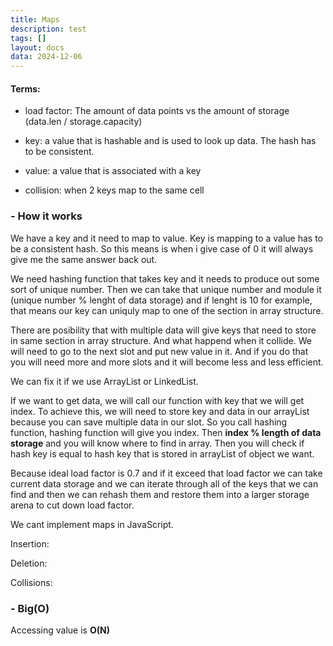 ```yaml
---
title: Maps
description: test
tags: []
layout: docs
data: 2024-12-06
---
```


#### Terms:

- load factor: The amount of data points vs the amount of storage (data.len / storage.capacity)

- key: a value that is hashable and is used to look up data. The hash has to be consistent.

- value: a value that is associated with a key

- collision: when 2 keys map to the same cell

<h3 className="text-lg font-semibold">- How it works</h3>

We have a key and it need to map to value. Key is mapping to a value has to be a consistent hash. So this means is when i give case of 0 it will always give me the same answer back out.

We need hashing function that takes key and it needs to produce out some sort of unique number. Then we can take that unique number and module it
(unique number % lenght of data storage) and if lenght is 10 for example, that means our key can uniquly map to one of the section in array structure.

There are posibility that with multiple data will give keys that need to store in same section in array structure. And what happend when it collide. We will need to go to the next slot and put new value in it. And if you do that you will need more and more slots and it will become less and less efficient.

We can fix it if we use ArrayList or LinkedList.

If we want to get data, we will call our function with key that we will get index. To achieve this, we will need to store key and data in our arrayList because you can save multiple data in our slot. So you call hashing function, hashing function will give you index. Then **index % length of data storage** and you will know where to find in array. Then you will check if hash key is equal to hash key that is stored in arrayList of object we want.

Because ideal load factor is 0.7 and if it exceed that load factor we can take current data storage and we can iterate through all of the keys that we can find and then we can rehash them and restore them into a larger storage arena to cut down load factor.

We cant implement maps in JavaScript.

Insertion:

Deletion:

Collisions:

<h3 className="text-lg font-semibold mt-7">- Big(O)</h3>

Accessing value is **O(N)**
